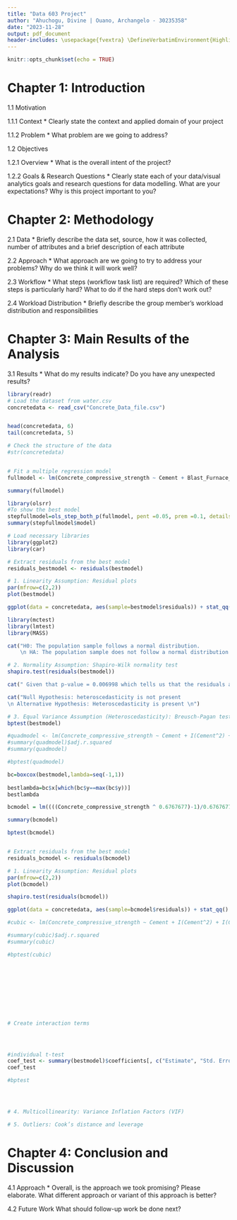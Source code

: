 ```yaml
---
title: "Data 603 Project"
author: "Ahuchogu, Divine | Ouano, Archangelo - 30235358"
date: "2023-11-28"
output: pdf_document
header-includes: \usepackage{fvextra} \DefineVerbatimEnvironment{Highlighting}{Verbatim}{breaklines,commandchars=\\\{\}}
---
```


```r
knitr::opts_chunk$set(echo = TRUE)
```

# Chapter 1: Introduction

1.1 Motivation

1.1.1 Context
* Clearly state the context and applied domain of your project

1.1.2 Problem
* What problem are we going to address?

1.2 Objectives

1.2.1 Overview
* What is the overall intent of the project?

1.2.2 Goals & Research Questions
* Clearly state each of your data/visual analytics goals and research questions for data modelling. What are your expectations? Why is this project important to you?


# Chapter 2: Methodology

2.1 Data
* Briefly describe the data set, source, how it was collected, number of attributes and a brief description of each attribute

2.2 Approach
* What approach are we going to try to address your problems? Why do we think it will work well?

2.3 Workflow
* What steps (workflow task list) are required? Which of these steps is particularly hard? What to do if the hard steps don't work out?

2.4 Workload Distribution
* Briefly describe the group member's workload distribution and responsibilities







# Chapter 3: Main Results of the Analysis

3.1 Results
* What do my results indicate? Do you have any unexpected results?

```r
library(readr)
# Load the dataset from water.csv
concretedata <- read_csv("Concrete_Data_file.csv")


head(concretedata, 6)
tail(concretedata, 5)

```


```r

# Check the structure of the data
#str(concretedata)


# Fit a multiple regression model
fullmodel <- lm(Concrete_compressive_strength ~ Cement + Blast_Furnace_Slag + Fly_Ash + Water + Superplasticizer + Coarse_Aggregate + Fine_Aggregate + Age_by_day, data = concretedata)

summary(fullmodel)

```

```r

library(olsrr)
#To show the best model
stepfullmodel=ols_step_both_p(fullmodel, pent =0.05, prem =0.1, details=FALSE)
summary(stepfullmodel$model)


```



```r
# Load necessary libraries
library(ggplot2)
library(car)

# Extract residuals from the best model
residuals_bestmodel <- residuals(bestmodel)

# 1. Linearity Assumption: Residual plots
par(mfrow=c(2,2))
plot(bestmodel)

ggplot(data = concretedata, aes(sample=bestmodel$residuals)) + stat_qq() + stat_qq_line()

```


```r
library(mctest)
library(lmtest)
library(MASS)

cat("H0: The population sample follows a normal distribution.
    \n HA: The population sample does not follow a normal distribution. \n")

# 2. Normality Assumption: Shapiro-Wilk normality test
shapiro.test(residuals(bestmodel))

cat(" Given that p-value = 0.006998 which tells us that the residuals are not perfectly normally distributed, we reject the null hypothesis at 0.05 significant level.")


```


```r

cat("Null Hypothesis: heteroscedasticity is not present
\n Alternative Hypothesis: Heteroscedasticity is present \n")

# 3. Equal Variance Assumption (Heteroscedasticity): Breusch-Pagan test
bptest(bestmodel)

```

```r
#quadmodel <- lm(Concrete_compressive_strength ~ Cement + I(Cement^2) + Blast_Furnace_Slag + Fly_Ash + Water + Superplasticizer + Age_by_day, data = concretedata)
#summary(quadmodel)$adj.r.squared
#summary(quadmodel)

#bptest(quadmodel)

bc=boxcox(bestmodel,lambda=seq(-1,1))
 
bestlambda=bc$x[which(bc$y==max(bc$y))]
bestlambda

bcmodel = lm((((Concrete_compressive_strength ^ 0.6767677)-1)/0.6767677) ~ Cement + Blast_Furnace_Slag + Fly_Ash + Water + Superplasticizer + Age_by_day, data = concretedata) 

summary(bcmodel)

bptest(bcmodel)


# Extract residuals from the best model
residuals_bcmodel <- residuals(bcmodel)

# 1. Linearity Assumption: Residual plots
par(mfrow=c(2,2))
plot(bcmodel)

shapiro.test(residuals(bcmodel))

ggplot(data = concretedata, aes(sample=bcmodel$residuals)) + stat_qq() + stat_qq_line()

```

```r
#cubic <- lm(Concrete_compressive_strength ~ Cement + I(Cement^2) + I(Cement^3)+ Blast_Furnace_Slag + Fly_Ash + Water + Superplasticizer + Age_by_day, data = concretedata)

#summary(cubic)$adj.r.squared
#summary(cubic)

#bptest(cubic)

```


```r


```


```r

```

```r


```

```r



```


```r



```


```r


```



```r


```


```r


```


```r


```

```r

# Create interaction terms





```

```r
#individual t-test
coef_test <- summary(bestmodel)$coefficients[, c("Estimate", "Std. Error", "t value", "Pr(>|t|)")]
coef_test

```

```r

#bptest




```

```r




```

```r

# 4. Multicollinearity: Variance Inflation Factors (VIF)


```


```r

# 5. Outliers: Cook’s distance and leverage


```


# Chapter 4: Conclusion and Discussion

4.1 Approach
* Overall, is the approach we took promising? Please elaborate. What different approach or variant of this approach is better?

4.2 Future Work
What should follow-up work be done next?



